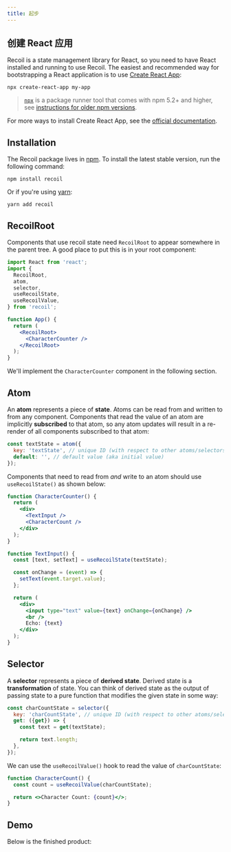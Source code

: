 ```yaml
---
title: 起步
---
```


## 创建 React 应用

Recoil is a state management library for React, so you need to have React installed and running to use Recoil. The easiest and recommended way for bootstrapping a React application is to use [Create React App](https://github.com/facebook/create-react-app#creating-an-app):

```shell
npx create-react-app my-app
```

> [`npx`](https://medium.com/@maybekatz/introducing-npx-an-npm-package-runner-55f7d4bd282b) is a package runner tool that comes with npm 5.2+ and higher, see [instructions for older npm versions](https://gist.github.com/gaearon/4064d3c23a77c74a3614c498a8bb1c5f).

For more ways to install Create React App, see the [official documentation](https://github.com/facebook/create-react-app#creating-an-app).

## Installation

The Recoil package lives in <a href="https://www.npmjs.com/get-npm" target="_blank">npm</a>. To install the latest stable version, run the following command:

```shell
npm install recoil
```

Or if you're using <a href="https://classic.yarnpkg.com/en/docs/install/" target="_blank">yarn</a>:

```shell
yarn add recoil
```

## RecoilRoot

Components that use recoil state need `RecoilRoot` to appear somewhere in the parent tree. A good place to put this is in your root component:

```jsx
import React from 'react';
import {
  RecoilRoot,
  atom,
  selector,
  useRecoilState,
  useRecoilValue,
} from 'recoil';

function App() {
  return (
    <RecoilRoot>
      <CharacterCounter />
    </RecoilRoot>
  );
}
```

We'll implement the `CharacterCounter` component in the following section.

## Atom

An **atom** represents a piece of **state**. Atoms can be read from and written to from any component. Components that read the value of an atom are implicitly **subscribed** to that atom, so any atom updates will result in a re-render of all components subscribed to that atom:

```javascript
const textState = atom({
  key: 'textState', // unique ID (with respect to other atoms/selectors)
  default: '', // default value (aka initial value)
});
```

Components that need to read from _and_ write to an atom should use `useRecoilState()` as shown below:

```jsx
function CharacterCounter() {
  return (
    <div>
      <TextInput />
      <CharacterCount />
    </div>
  );
}

function TextInput() {
  const [text, setText] = useRecoilState(textState);

  const onChange = (event) => {
    setText(event.target.value);
  };

  return (
    <div>
      <input type="text" value={text} onChange={onChange} />
      <br />
      Echo: {text}
    </div>
  );
}
```

## Selector

A **selector** represents a piece of **derived state**. Derived state is a **transformation** of state. You can think of derived state as the output of passing state to a pure function that modifies the given state in some way:

```jsx
const charCountState = selector({
  key: 'charCountState', // unique ID (with respect to other atoms/selectors)
  get: ({get}) => {
    const text = get(textState);

    return text.length;
  },
});
```

We can use the `useRecoilValue()` hook to read the value of `charCountState`:

```jsx
function CharacterCount() {
  const count = useRecoilValue(charCountState);

  return <>Character Count: {count}</>;
}
```

## Demo

Below is the finished product:


<GettingStarted />

